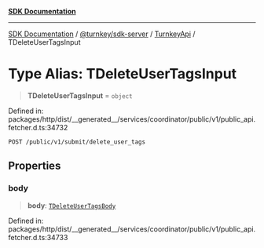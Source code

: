 [**SDK Documentation**](../../../../../README.mdx)

***

[SDK Documentation](../../../../../packages.mdx) / [@turnkey/sdk-server](../../../README.mdx) / [TurnkeyApi](../README.mdx) / TDeleteUserTagsInput

# Type Alias: TDeleteUserTagsInput

> **TDeleteUserTagsInput** = `object`

Defined in: packages/http/dist/\_\_generated\_\_/services/coordinator/public/v1/public\_api.fetcher.d.ts:34732

`POST /public/v1/submit/delete_user_tags`

## Properties

### body

> **body**: [`TDeleteUserTagsBody`](TDeleteUserTagsBody.mdx)

Defined in: packages/http/dist/\_\_generated\_\_/services/coordinator/public/v1/public\_api.fetcher.d.ts:34733
